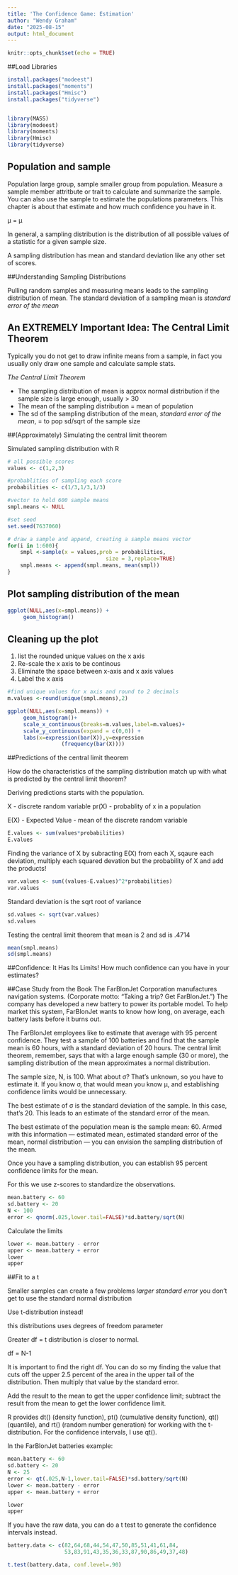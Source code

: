 ```yaml
---
title: 'The Confidence Game: Estimation'
author: "Wendy Graham"
date: "2025-08-15"
output: html_document
---
```


```r
knitr::opts_chunk$set(echo = TRUE)
```

##Load Libraries


```r
install.packages("modeest")
install.packages("moments")
install.packages("Hmisc")
install.packages("tidyverse")


library(MASS)
library(modeest)
library(moments)
library(Hmisc)
library(tidyverse)
```

## Population and sample

Population large group, sample smaller group from population. Measure a sample member attritbute or trait to calculate and summarize the sample.  You can also use the sample to estimate the populations parameters. This chapter is about that estimate and how much confidence you have in it. 

μ = μ

In general, a sampling distribution is the distribution of all possible values of a statistic for a given sample size.

A sampling distribution has mean and standard deviation like any other set of scores.






##Understanding Sampling Distributions

Pulling random samples and measuring means leads to the sampling distribution of mean. 
The standard deviation of a sampling mean is *standard error of the mean*

## An EXTREMELY Important Idea:  The Central Limit Theorem

Typically you do not get to draw infinite means from a sample, in fact you usually only draw one sample and calculate sample stats. 

*The Central Limit Theorem*

* The sampling distribution of mean is approx normal distribution if the sample size is large enough, usually > 30
* The mean of the sampling distribution = mean of population
* The sd of the sampling distribution of the mean,  *standard error of the mean*, = to pop sd/sqrt of the sample size


##(Approximately) Simulating the central limit theorem

Simulated sampling distribution with R 


```r
# all possible scores
values <- c(1,2,3)

#probablities of sampling each score
probabilities <- c(1/3,1/3,1/3)

#vector to hold 600 sample means
smpl.means <- NULL

#set seed
set.seed(7637060)

# draw a sample and append, creating a sample means vector
for(i in 1:600){
    smpl <-sample(x = values,prob = probabilities,
                               size = 3,replace=TRUE)
    smpl.means <- append(smpl.means, mean(smpl))
}

```

## Plot sampling distribution of the mean

```r

ggplot(NULL,aes(x=smpl.means)) +
     geom_histogram()

```

## Cleaning up the plot

1. list the rounded unique values on the x axis
2. Re-scale the x axis to be continous
3. Eliminate the space between x-axis and x axis values
4. Label the x axis

```r

#find unique values for x axis and round to 2 decimals
m.values <-round(unique(smpl.means),2)

ggplot(NULL,aes(x=smpl.means)) +
     geom_histogram()+
     scale_x_continuous(breaks=m.values,label=m.values)+
     scale_y_continuous(expand = c(0,0)) +
     labs(x=expression(bar(X)),y=expression
                 (frequency(bar(X))))
```
##Predictions of the central limit theorem

How do the characteristics of the sampling distribution match up with what is predicted by the central limit theorem?

Deriving predictions starts with the population. 

X - discrete random variable
pr(X) - probablity of x in a population

E(X) - Expected Value - mean of the discrete random variable 

```r
E.values <- sum(values*probabilities)
E.values
```

Finding the variance of X by subracting E(X) from each X, sqaure each deviation, multiply each squared devation but the probability of X and add the products!

```r
var.values <- sum((values-E.values)^2*probabilities)
var.values
```

Standard deviation is the sqrt root of variance

```r
sd.values <- sqrt(var.values)
sd.values

```

Testing the central limit theorem that mean is 2 and sd is .4714

```r
mean(smpl.means)
sd(smpl.means)
```

##Confidence:  It Has Its Limits!
How much confidence can you have in your estimates?
 
##Case Study from the Book
The FarBlonJet Corporation manufactures navigation systems. (Corporate motto: “Taking a trip? Get FarBlonJet.”) The company has developed a new battery to power its portable model. To help market this system, FarBlonJet wants to know how long, on average, each battery lasts before it burns out.

The FarBlonJet employees like to estimate that average with 95 percent confidence. They test a sample of 100 batteries and find that the sample mean is 60 hours, with a standard deviation of 20 hours. The central limit theorem, remember, says that with a large enough sample (30 or more), the sampling distribution of the mean approximates a normal distribution.


The sample size, N, is 100. What about σ? That’s unknown, so you have to estimate it. If you know σ, that would mean you know μ, and establishing confidence limits would be unnecessary.

The best estimate of σ is the standard deviation of the sample. In this case, that’s 20. This leads to an estimate of the standard error of the mean.


The best estimate of the population mean is the sample mean: 60. Armed with this information — estimated mean, estimated standard error of the mean, normal distribution — you can envision the sampling distribution of the mean.

Once you have a sampling distribution, you can establish 95 percent confidence limits for the mean. 

For this we use z-scores to standardize the observations. 

```r
mean.battery <- 60
sd.battery <- 20
N <- 100
error <- qnorm(.025,lower.tail=FALSE)*sd.battery/sqrt(N)

```


Calculate the limits

```r

lower <- mean.battery - error
upper <- mean.battery + error
lower
upper


```

##Fit to a t

Smaller samples can create a few problems
*larger standard error
*you don't get to use the standard normal distribution

Use t-distribution instead! 

this distributions uses degrees of freedom parameter

Greater df =  t distribution is closer to normal. 

df = N-1

It is important to find the right df.  You can do so my finding the value that cuts off the upper 2.5 percent of the area in the upper tail of the distribution. Then multiply that value by the standard error.

Add the result to the mean to get the upper confidence limit; subtract the result from the mean to get the lower confidence limit.

R provides dt() (density function), pt() (cumulative density function), qt() (quantile), and rt() (random number generation) for working with the t-distribution. For the confidence intervals, I use qt().

In the FarBlonJet batteries example:
```r
mean.battery <- 60
sd.battery <- 20
N <- 25
error <- qt(.025,N-1,lower.tail=FALSE)*sd.battery/sqrt(N)
lower <- mean.battery - error
upper <- mean.battery + error

lower
upper
```

If you have the raw data, you can do a t test to generate the confidence intervals instead.

```r
battery.data <- c(82,64,68,44,54,47,50,85,51,41,61,84, 
                  53,83,91,43,35,36,33,87,90,86,49,37,48)

t.test(battery.data, conf.level=.90)
```


